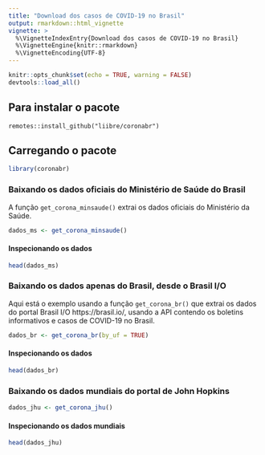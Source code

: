 ```yaml
---
title: "Download dos casos de COVID-19 no Brasil"
output: rmarkdown::html_vignette
vignette: >
  %\VignetteIndexEntry{Download dos casos de COVID-19 no Brasil}
  %\VignetteEngine{knitr::rmarkdown}
  %\VignetteEncoding{UTF-8}
---
```


```r
knitr::opts_chunk$set(echo = TRUE, warning = FALSE)
devtools::load_all()
```

## Para instalar o pacote

`remotes::install_github("liibre/coronabr")`

## Carregando o pacote

```r
library(coronabr)
```

### Baixando os dados oficiais do Ministério de Saúde do Brasil

A função `get_corona_minsaude()` extrai os dados oficiais do Ministério da Saúde. 

```r
dados_ms <- get_corona_minsaude()
```

#### Inspecionando os dados

```r
head(dados_ms)
```

### Baixando os dados apenas do Brasil, desde o Brasil I/O

Aqui está o exemplo usando a função `get_corona_br()` que extrai os dados do portal Brasil I/O
https://brasil.io/, usando a API contendo os boletins informativos e casos de COVID-19 no Brasil. 

```r
dados_br <- get_corona_br(by_uf = TRUE)
```

#### Inspecionando os dados

```r
head(dados_br)
```

### Baixando os dados mundiais do portal de John Hopkins

```r
dados_jhu <- get_corona_jhu()
```

#### Inspecionando os dados mundiais

```r
head(dados_jhu)
```
